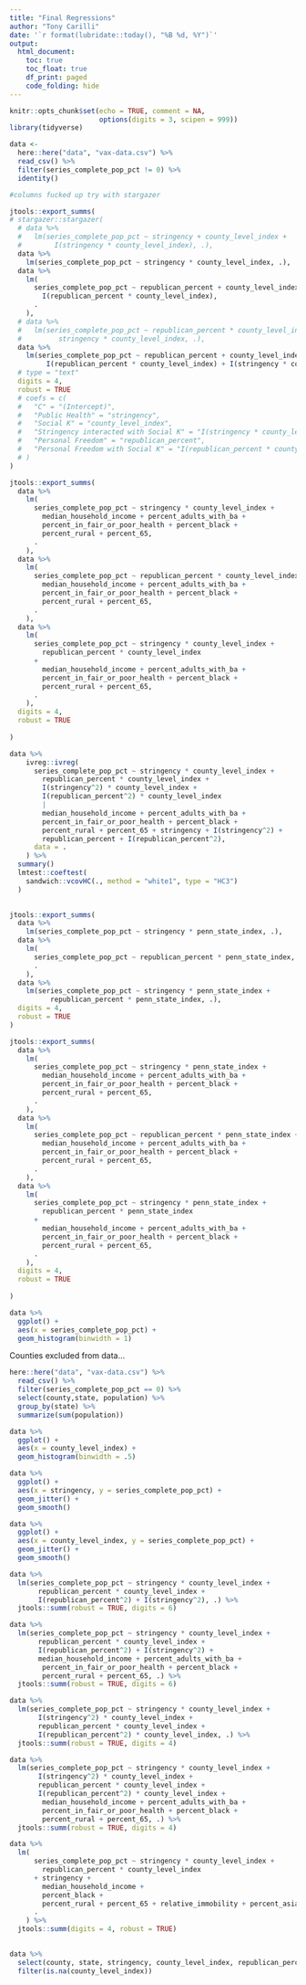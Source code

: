 ```yaml
---
title: "Final Regressions"
author: "Tony Carilli"
date: '`r format(lubridate::today(), "%B %d, %Y")`'
output: 
  html_document:
    toc: true
    toc_float: true
    df_print: paged
    code_folding: hide
---
```


```r
knitr::opts_chunk$set(echo = TRUE, comment = NA,
                      options(digits = 3, scipen = 999))
library(tidyverse)
```

```r
data <-
  here::here("data", "vax-data.csv") %>%
  read_csv() %>% 
  filter(series_complete_pop_pct != 0) %>%
  identity()
```

```r

#columns fucked up try with stargazer

jtools::export_summs(
# stargazer::stargazer(
  # data %>%
  #   lm(series_complete_pop_pct ~ stringency + county_level_index +
  #        I(stringency * county_level_index), .),
  data %>% 
    lm(series_complete_pop_pct ~ stringency * county_level_index, .),
  data %>%
    lm(
      series_complete_pop_pct ~ republican_percent + county_level_index + 
        I(republican_percent * county_level_index),
      .
    ),
  # data %>% 
  #   lm(series_complete_pop_pct ~ republican_percent * county_level_index +
  #         stringency * county_level_index, .),
  data %>% 
    lm(series_complete_pop_pct ~ republican_percent + county_level_index + stringency + 
         I(republican_percent * county_level_index) + I(stringency * county_level_index), .),
  # type = "text"
  digits = 4,
  robust = TRUE
  # coefs = c(
  #   "C" = "(Intercept)",
  #   "Public Health" = "stringency",
  #   "Social K" = "county_level_index",
  #   "Stringency interacted with Social K" = "I(stringency * county_level_index)",
  #   "Personal Freedom" = "republican_percent",
  #   "Personal Freedom with Social K" = "I(republican_percent * county_level_index)"
  # )
)
```

```r
jtools::export_summs(
  data %>%
    lm(
      series_complete_pop_pct ~ stringency * county_level_index +
        median_household_income + percent_adults_with_ba +
        percent_in_fair_or_poor_health + percent_black +
        percent_rural + percent_65,
      .
    ),
  data %>%
    lm(
      series_complete_pop_pct ~ republican_percent * county_level_index + 
        median_household_income + percent_adults_with_ba +
        percent_in_fair_or_poor_health + percent_black +
        percent_rural + percent_65,
      .
    ),
  data %>%
    lm(
      series_complete_pop_pct ~ stringency * county_level_index +
        republican_percent * county_level_index
      +
        median_household_income + percent_adults_with_ba +
        percent_in_fair_or_poor_health + percent_black +
        percent_rural + percent_65,
      .
    ),
  digits = 4,
  robust = TRUE
  
)
```

```r
data %>%
    ivreg::ivreg(
      series_complete_pop_pct ~ stringency * county_level_index +
        republican_percent * county_level_index + 
        I(stringency^2) * county_level_index + 
        I(republican_percent^2) * county_level_index 
        |
        median_household_income + percent_adults_with_ba +
        percent_in_fair_or_poor_health + percent_black +
        percent_rural + percent_65 + stringency + I(stringency^2) + 
        republican_percent + I(republican_percent^2),
      data = .
    ) %>% 
  summary()
  lmtest::coeftest(
    sandwich::vcovHC(., method = "white1", type = "HC3")
  )
  
```


```r
 
jtools::export_summs(
  data %>%
    lm(series_complete_pop_pct ~ stringency * penn_state_index, .),
  data %>%
    lm(
      series_complete_pop_pct ~ republican_percent * penn_state_index,
      .
    ),
  data %>% 
    lm(series_complete_pop_pct ~ stringency * penn_state_index +
          republican_percent * penn_state_index, .),
  digits = 4,
  robust = TRUE
)
```

```r
jtools::export_summs(
  data %>%
    lm(
      series_complete_pop_pct ~ stringency * penn_state_index +
        median_household_income + percent_adults_with_ba +
        percent_in_fair_or_poor_health + percent_black +
        percent_rural + percent_65,
      .
    ),
  data %>%
    lm(
      series_complete_pop_pct ~ republican_percent * penn_state_index + 
        median_household_income + percent_adults_with_ba +
        percent_in_fair_or_poor_health + percent_black +
        percent_rural + percent_65,
      .
    ),
  data %>%
    lm(
      series_complete_pop_pct ~ stringency * penn_state_index +
        republican_percent * penn_state_index
      +
        median_household_income + percent_adults_with_ba +
        percent_in_fair_or_poor_health + percent_black +
        percent_rural + percent_65,
      .
    ),
  digits = 4,
  robust = TRUE
  
)
```


```r
data %>% 
  ggplot() + 
  aes(x = series_complete_pop_pct) + 
  geom_histogram(binwidth = 1)
```

Counties excluded from data...

```r
here::here("data", "vax-data.csv") %>%
  read_csv() %>% 
  filter(series_complete_pop_pct == 0) %>% 
  select(county,state, population) %>% 
  group_by(state) %>% 
  summarize(sum(population))
```

```r
data %>% 
  ggplot() + 
  aes(x = county_level_index) + 
  geom_histogram(binwidth = .5)
```


```r
data %>% 
  ggplot() + 
  aes(x = stringency, y = series_complete_pop_pct) + 
  geom_jitter() + 
  geom_smooth()
```

```r
data %>% 
  ggplot() + 
  aes(x = county_level_index, y = series_complete_pop_pct) + 
  geom_jitter() + 
  geom_smooth()
```

```r
data %>% 
  lm(series_complete_pop_pct ~ stringency * county_level_index + 
       republican_percent * county_level_index + 
       I(republican_percent^2) + I(stringency^2), .) %>% 
  jtools::summ(robust = TRUE, digits = 6)

data %>% 
  lm(series_complete_pop_pct ~ stringency * county_level_index + 
       republican_percent * county_level_index + 
       I(republican_percent^2) + I(stringency^2) +
       median_household_income + percent_adults_with_ba +
        percent_in_fair_or_poor_health + percent_black +
        percent_rural + percent_65, .) %>% 
  jtools::summ(robust = TRUE, digits = 6)
```

```r
data %>% 
  lm(series_complete_pop_pct ~ stringency * county_level_index +
       I(stringency^2) * county_level_index + 
       republican_percent * county_level_index + 
       I(republican_percent^2) * county_level_index, .) %>% 
  jtools::summ(robust = TRUE, digits = 4)

data %>% 
  lm(series_complete_pop_pct ~ stringency * county_level_index +
       I(stringency^2) * county_level_index + 
       republican_percent * county_level_index + 
       I(republican_percent^2) * county_level_index +
        median_household_income + percent_adults_with_ba +
        percent_in_fair_or_poor_health + percent_black +
        percent_rural + percent_65, .) %>% 
  jtools::summ(robust = TRUE, digits = 4)

```

```r
data %>% 
  lm(
      series_complete_pop_pct ~ stringency * county_level_index +
        republican_percent * county_level_index
      + stringency +
        median_household_income + 
        percent_black +
        percent_rural + percent_65 + relative_immobility + percent_asian + percent_obese,
      .
    ) %>% 
  jtools::summ(digits = 4, robust = TRUE)
  
```

```r
data %>% 
  select(county, state, stringency, county_level_index, republican_percent) %>% 
  filter(is.na(county_level_index))
```

